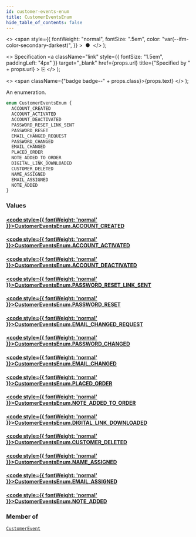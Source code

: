 ```yaml
---
id: customer-events-enum
title: CustomerEventsEnum
hide_table_of_contents: false
---
```


  <>
    <span
      style={{
        fontWeight: "normal",
        fontSize: ".5em",
        color: "var(--ifm-color-secondary-darkest)",
      }}
    >
      &nbsp;●&nbsp;
    </span>
  </>
);

  <>
    Specification
    <a
      className="link"
      style={{ fontSize: "1.5em", paddingLeft: "4px" }}
      target="\_blank"
      href={props.url}
      title={"Specified by " + props.url}
    >
      ⎘
    </a>
  </>
);

  <>
    <span className={"badge badge--" + props.class}>{props.text}</span>
  </>
);

An enumeration.

```graphql
enum CustomerEventsEnum {
  ACCOUNT_CREATED
  ACCOUNT_ACTIVATED
  ACCOUNT_DEACTIVATED
  PASSWORD_RESET_LINK_SENT
  PASSWORD_RESET
  EMAIL_CHANGED_REQUEST
  PASSWORD_CHANGED
  EMAIL_CHANGED
  PLACED_ORDER
  NOTE_ADDED_TO_ORDER
  DIGITAL_LINK_DOWNLOADED
  CUSTOMER_DELETED
  NAME_ASSIGNED
  EMAIL_ASSIGNED
  NOTE_ADDED
}
```

### Values

#### [<code style={{ fontWeight: 'normal' }}>CustomerEventsEnum.<b>ACCOUNT_CREATED</b></code>](#)

>

#### [<code style={{ fontWeight: 'normal' }}>CustomerEventsEnum.<b>ACCOUNT_ACTIVATED</b></code>](#)

>

#### [<code style={{ fontWeight: 'normal' }}>CustomerEventsEnum.<b>ACCOUNT_DEACTIVATED</b></code>](#)

>

#### [<code style={{ fontWeight: 'normal' }}>CustomerEventsEnum.<b>PASSWORD_RESET_LINK_SENT</b></code>](#)

>

#### [<code style={{ fontWeight: 'normal' }}>CustomerEventsEnum.<b>PASSWORD_RESET</b></code>](#)

>

#### [<code style={{ fontWeight: 'normal' }}>CustomerEventsEnum.<b>EMAIL_CHANGED_REQUEST</b></code>](#)

>

#### [<code style={{ fontWeight: 'normal' }}>CustomerEventsEnum.<b>PASSWORD_CHANGED</b></code>](#)

>

#### [<code style={{ fontWeight: 'normal' }}>CustomerEventsEnum.<b>EMAIL_CHANGED</b></code>](#)

>

#### [<code style={{ fontWeight: 'normal' }}>CustomerEventsEnum.<b>PLACED_ORDER</b></code>](#)

>

#### [<code style={{ fontWeight: 'normal' }}>CustomerEventsEnum.<b>NOTE_ADDED_TO_ORDER</b></code>](#)

>

#### [<code style={{ fontWeight: 'normal' }}>CustomerEventsEnum.<b>DIGITAL_LINK_DOWNLOADED</b></code>](#)

>

#### [<code style={{ fontWeight: 'normal' }}>CustomerEventsEnum.<b>CUSTOMER_DELETED</b></code>](#)

>

#### [<code style={{ fontWeight: 'normal' }}>CustomerEventsEnum.<b>NAME_ASSIGNED</b></code>](#)

>

#### [<code style={{ fontWeight: 'normal' }}>CustomerEventsEnum.<b>EMAIL_ASSIGNED</b></code>](#)

>

#### [<code style={{ fontWeight: 'normal' }}>CustomerEventsEnum.<b>NOTE_ADDED</b></code>](#)

>

### Member of

[`CustomerEvent`](../../../storefront/users/objects/customer-event) <Badge class="secondary" text="object"/>
